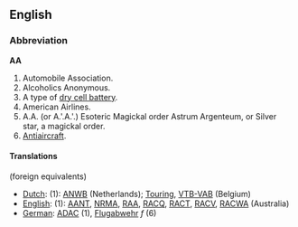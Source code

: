 ==English==
===Abbreviation===
'''AA'''

#Automobile Association.
#Alcoholics Anonymous.
#A type of [[dry cell battery]].
#American Airlines.
#A.A. (or A.'.A.'.) Esoteric Magickal order Astrum Argenteum, or Silver star, a magickal order.
#[[Antiaircraft]].

====Translations====
(foreign equivalents)

*[[Dutch]]: (1): [[ANWB]] (Netherlands); [[Touring]], [[VTB-VAB]] (Belgium)
*[[English]]: (1): [[AANT]], [[NRMA]], [[RAA]], [[RACQ]], [[RACT]], [[RACV]], [[RACWA]] (Australia)
*[[German]]: [[ADAC]] (1), [[Flugabwehr]] ''f'' (6)